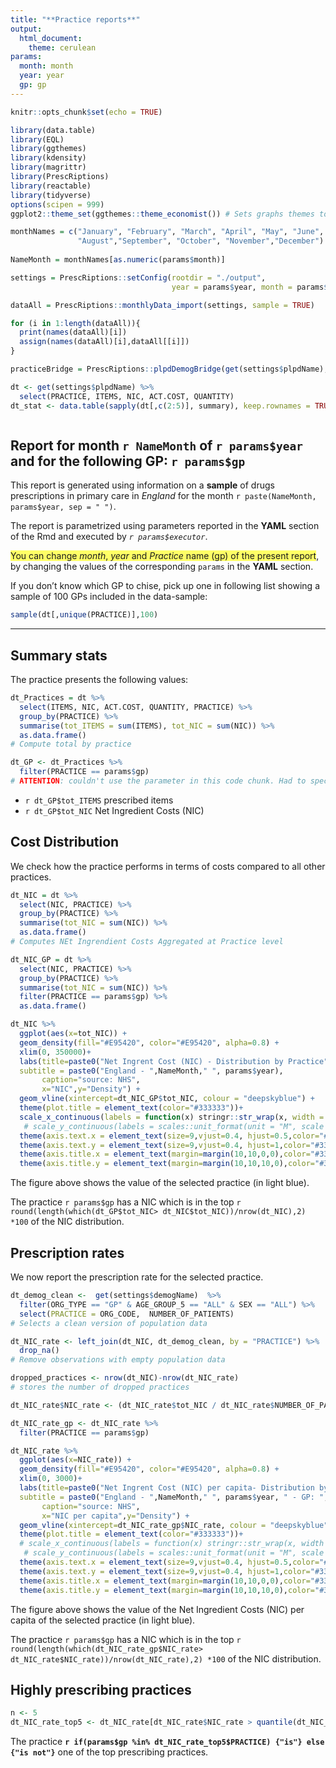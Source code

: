 ```yaml
---
title: "**Practice reports**"
output:
  html_document:
    theme: cerulean
params:
  month: month
  year: year
  gp: gp
---
```


```r
knitr::opts_chunk$set(echo = TRUE)

library(data.table)
library(EQL)
library(ggthemes)
library(kdensity)
library(magrittr)
library(PrescRiptions)
library(reactable)
library(tidyverse)
options(scipen = 999)
ggplot2::theme_set(ggthemes::theme_economist()) # Sets graphs themes to "The Economist" style

monthNames = c("January", "February", "March", "April", "May", "June", "July",
               "August","September", "October", "November","December")  
  
NameMonth = monthNames[as.numeric(params$month)]

settings = PrescRiptions::setConfig(rootdir = "./output",
                                    year = params$year, month = params$month, region = "England")

dataAll = PrescRiptions::monthlyData_import(settings, sample = TRUE)

for (i in 1:length(dataAll)){
  print(names(dataAll)[i])
  assign(names(dataAll)[i],dataAll[[i]])
}

practiceBridge = PrescRiptions::plpdDemogBridge(get(settings$plpdName), get(settings$demogMapName))

dt <- get(settings$plpdName) %>%
  select(PRACTICE, ITEMS, NIC, ACT.COST, QUANTITY) 
dt_stat <- data.table(sapply(dt[,c(2:5)], summary), keep.rownames = TRUE)



```


## **Report for month `r NameMonth` of `r params$year` and for the following GP: `r params$gp`**

This report is generated using information on a **sample** of drugs prescriptions in primary care in *England* for the month `r paste(NameMonth, params$year, sep = " ")`.

The report is parametrized using parameters reported in the **YAML** section of the Rmd and executed by *`r params$executor`*.

<span style="background-color:#ffff66">You can change *month*, *year* and *Practice* name (gp) of the present report</span>, by changing the values of the corresponding `params` in the **YAML** section.

If you don't know which GP to chise, pick up one in following list showing a sample of 100 GPs included in the data-sample:

```r

sample(dt[,unique(PRACTICE)],100)

```

---

## Summary stats

The practice presents the following values:

```r

dt_Practices = dt %>%
  select(ITEMS, NIC, ACT.COST, QUANTITY, PRACTICE) %>%
  group_by(PRACTICE) %>% 
  summarise(tot_ITEMS = sum(ITEMS), tot_NIC = sum(NIC)) %>%
  as.data.frame()
# Compute total by practice

dt_GP <- dt_Practices %>%
  filter(PRACTICE == params$gp) 
# ATTENTION: couldn't use the parameter in this code chunk. Had to specify the practice code.

```

- `r dt_GP$tot_ITEMS` prescribed items
- `r dt_GP$tot_NIC` Net Ingredient Costs (NIC)

## Cost Distribution

We check how the practice performs in terms of costs compared to all other practices.

```r

dt_NIC = dt %>%
  select(NIC, PRACTICE) %>%
  group_by(PRACTICE) %>% 
  summarise(tot_NIC = sum(NIC)) %>%
  as.data.frame()
# Computes NEt Ingrendient Costs Aggregated at Practice level

dt_NIC_GP = dt %>%
  select(NIC, PRACTICE) %>%
  group_by(PRACTICE) %>% 
  summarise(tot_NIC = sum(NIC)) %>%
  filter(PRACTICE == params$gp) %>%
  as.data.frame()

dt_NIC %>%
  ggplot(aes(x=tot_NIC)) +
  geom_density(fill="#E95420", color="#E95420", alpha=0.8) + 
  xlim(0, 350000)+
  labs(title=paste0("Net Ingrent Cost (NIC) - Distribution by Practice"),
  subtitle = paste0("England - ",NameMonth," ", params$year),
       caption="source: NHS",
       x="NIC",y="Density") + 
  geom_vline(xintercept=dt_NIC_GP$tot_NIC, colour = "deepskyblue") +
  theme(plot.title = element_text(color="#333333"))+
  scale_x_continuous(labels = function(x) stringr::str_wrap(x, width = 20))+
   # scale_y_continuous(labels = scales::unit_format(unit = "M", scale = 1e-6))+
  theme(axis.text.x = element_text(size=9,vjust=0.4, hjust=0.5,color="#333333"))+
  theme(axis.text.y = element_text(size=9,vjust=0.4, hjust=1,color="#333333"))+
  theme(axis.title.x = element_text(margin=margin(10,10,0,0),color="#333333"))+
  theme(axis.title.y = element_text(margin=margin(10,10,10,0),color="#333333"))

```

The figure above shows the value of the selected practice (in light blue).

The practice `r params$gp` has a NIC which is in the top `r round(length(which(dt_GP$tot_NIC> dt_NIC$tot_NIC))/nrow(dt_NIC),2) *100` of the NIC distribution.

## Prescription rates

We now report the prescription rate for the selected practice.

```r

dt_demog_clean <-  get(settings$demogName)  %>% 
  filter(ORG_TYPE == "GP" & AGE_GROUP_5 == "ALL" & SEX == "ALL") %>%
  select(PRACTICE = ORG_CODE,  NUMBER_OF_PATIENTS)
# Selects a clean version of population data

dt_NIC_rate <- left_join(dt_NIC, dt_demog_clean, by = "PRACTICE") %>%
  drop_na()
# Remove observations with empty population data

dropped_practices <- nrow(dt_NIC)-nrow(dt_NIC_rate)
# stores the number of dropped practices

dt_NIC_rate$NIC_rate <- (dt_NIC_rate$tot_NIC / dt_NIC_rate$NUMBER_OF_PATIENTS)*100 # Creates a rate variable

dt_NIC_rate_gp <- dt_NIC_rate %>%
  filter(PRACTICE == params$gp)

dt_NIC_rate %>%
  ggplot(aes(x=NIC_rate)) +
  geom_density(fill="#E95420", color="#E95420", alpha=0.8) + 
  xlim(0, 3000)+
  labs(title=paste0("Net Ingrent Cost (NIC) per capita- Distribution by Practice"),
  subtitle = paste0("England - ",NameMonth," ", params$year, " - GP: ",params$gp),
       caption="source: NHS",
       x="NIC per capita",y="Density") + 
  geom_vline(xintercept=dt_NIC_rate_gp$NIC_rate, colour = "deepskyblue") +
  theme(plot.title = element_text(color="#333333"))+
  # scale_x_continuous(labels = function(x) stringr::str_wrap(x, width = 20))+
   # scale_y_continuous(labels = scales::unit_format(unit = "M", scale = 1e-6))+
  theme(axis.text.x = element_text(size=9,vjust=0.4, hjust=0.5,color="#333333"))+
  theme(axis.text.y = element_text(size=9,vjust=0.4, hjust=1,color="#333333"))+
  theme(axis.title.x = element_text(margin=margin(10,10,0,0),color="#333333"))+
  theme(axis.title.y = element_text(margin=margin(10,10,10,0),color="#333333"))

```

The figure above shows the value of the Net Ingredient Costs (NIC) per capita of the selected practice (in light blue).

The practice `r params$gp` has a NIC which is in the top `r round(length(which(dt_NIC_rate_gp$NIC_rate> dt_NIC_rate$NIC_rate))/nrow(dt_NIC_rate),2) *100` of the NIC distribution.

## Highly prescribing practices

```r

n <- 5
dt_NIC_rate_top5 <- dt_NIC_rate[dt_NIC_rate$NIC_rate > quantile(dt_NIC_rate$NIC_rate,prob=1-n/100),]

```

The practice **`r if(params$gp %in% dt_NIC_rate_top5$PRACTICE) {"is"} else {"is not"}`** one of the top prescribing practices.

